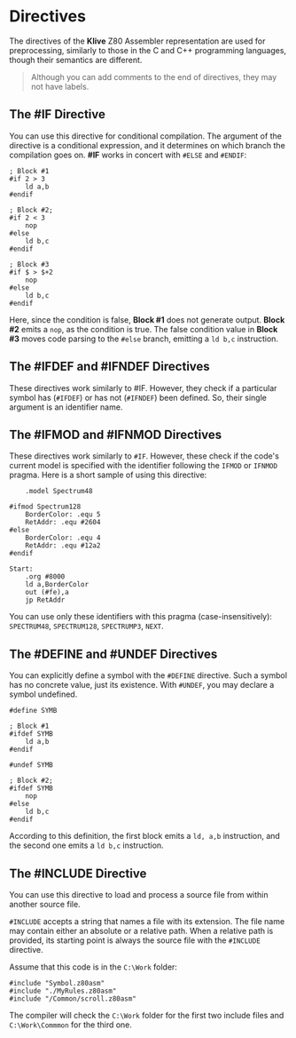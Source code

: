 # Directives

The directives of the **Klive** Z80 Assembler representation are used for preprocessing, similarly to those in the C and C++ programming languages, though their semantics are different.
> Although you can add comments to the end of directives, they may not have labels.

## The #IF Directive

You can use this directive for conditional compilation. The argument of the directive is a
conditional expression, and it determines on which branch the compilation goes on. __#IF__
works in concert with `#ELSE` and `#ENDIF`:

```
; Block #1
#if 2 > 3
    ld a,b
#endif

; Block #2;
#if 2 < 3
    nop
#else
    ld b,c
#endif

; Block #3
#if $ > $+2
    nop
#else
    ld b,c
#endif
```

Here, since the condition is false, **Block #1** does not generate output. **Block #2** emits a `nop`, as the condition is true. The false condition value in **Block #3** moves code parsing to the `#else` branch, emitting a `ld b,c` instruction.

## The #IFDEF and #IFNDEF Directives

These directives work similarly to #IF. However, they check if a particular symbol has (`#IFDEF`) or has not (`#IFNDEF`) been defined. So, their single argument is an identifier name.

## The #IFMOD and #IFNMOD Directives

These directives work similarly to `#IF`. However, these check if the code's current model is specified with the identifier following the `IFMOD` or `IFNMOD` pragma. Here is a short sample of using this directive:

```
    .model Spectrum48

#ifmod Spectrum128
    BorderColor: .equ 5
    RetAddr: .equ #2604
#else
    BorderColor: .equ 4
    RetAddr: .equ #12a2
#endif

Start:
	.org #8000
    ld a,BorderColor
    out (#fe),a
    jp RetAddr
```

You can use only these identifiers with this pragma (case-insensitively): `SPECTRUM48`, 
`SPECTRUM128`, `SPECTRUMP3`, `NEXT`.

## The #DEFINE and #UNDEF Directives

You can explicitly define a symbol with the `#DEFINE` directive. Such a symbol has no concrete value, just its existence. With `#UNDEF`, you may declare a symbol undefined.

```
#define SYMB

; Block #1
#ifdef SYMB
    ld a,b
#endif

#undef SYMB

; Block #2;
#ifdef SYMB
    nop
#else
    ld b,c
#endif
```

According to this definition, the first block emits a `ld, a,b` instruction, and the second one emits a `ld b,c` instruction.

## The #INCLUDE Directive

You can use this directive to load and process a source file from within another source file.

`#INCLUDE` accepts a string that names a file with its extension. The file name may contain either an absolute or a relative path. When a relative path is provided, its starting point is always the source file with the `#INCLUDE` directive.

Assume that this code is in the `C:\Work` folder:

```
#include "Symbol.z80asm"
#include "./MyRules.z80asm"
#include "/Common/scroll.z80asm"
```

The compiler will check the `C:\Work` folder for the first two include files and `C:\Work\Commmon` for the third one.